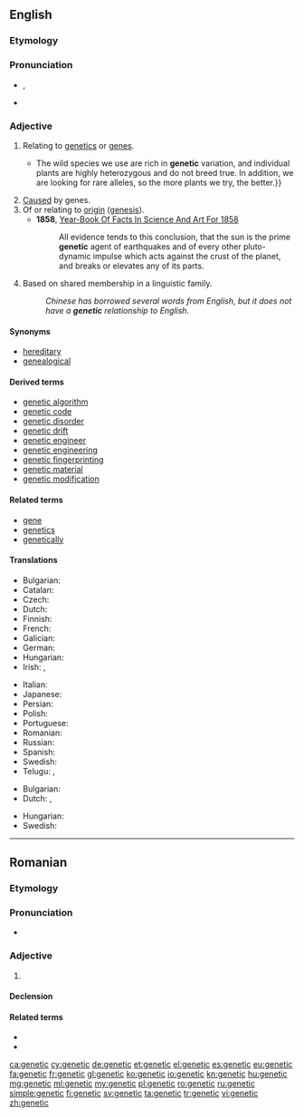 {{also|genètic}}
==English==
{{wikipedia}}

===Etymology===
{{PIE root|en|ǵenh₁}}
{{rfe|lang=en}}

===Pronunciation===
* {{enPR|jə-nĕt'ĭk}}, {{IPA|[d͡ʒəˈnetɪk]|[d͡ʒɪˈnetɪk]|lang=en}}
* {{rhymes|ɛtɪk|lang=en}}

===Adjective===
{{en-adj|-}}

# {{context|genetics|lang=en}} Relating to [[genetics]] or [[gene]]s.
#* {{quote-magazine|year=2013|month=May-June|author=[http://www.americanscientist.org/authors/detail/david-van-tassel David Van Tassel], [http://www.americanscientist.org/authors/detail/lee-dehaan Lee DeHaan]
|title=[http://www.americanscientist.org/issues/feature/2013/3/wild-plants-to-the-rescue Wild Plants to the Rescue]
|volume=101|issue=3|magazine={{w|American Scientist}}
|passage=Plant breeding is always a numbers game.{{...}}The wild species we use are rich in '''genetic''' variation, and individual plants are highly heterozygous and do not breed true. In addition, we are looking for rare alleles, so the more plants we try, the better.}}
# [[cause|Cause]]d by genes.
# Of or relating to [[origin]] ([[genesis]]).
#* '''1858''', [http://books.google.com/books?id=NBo1AAAAMAAJ&pg=PA365 Year-Book Of Facts In Science And Art For 1858]
#*: All evidence tends to this conclusion, that the sun is the prime '''genetic''' agent of earthquakes and of every other pluto-dynamic impulse which acts against the crust of the planet, and breaks or elevates any of its parts.
# {{lb|en|linguistics}} Based on shared membership in a linguistic family.
#: ''Chinese has borrowed several words from English, but it does not have a '''genetic''' relationship to English.''

====Synonyms====
* [[hereditary]]
* [[genealogical]]<!--especially in the linguistic sense-->

====Derived terms====
* [[genetic algorithm]]
* [[genetic code]]
* [[genetic disorder]]
* [[genetic drift]]
* [[genetic engineer]]
* [[genetic engineering]]
* [[genetic fingerprinting]]
* [[genetic material]]
* [[genetic modification]]

====Related terms====
* [[gene]]
* [[genetics]]
* [[genetically]]

====Translations====
{{trans-top|relating to genetics or genes}}
* Bulgarian: {{t|bg|генетичен|sc=Cyrl}}
* Catalan: {{t|ca|genètic}}
* Czech: {{t+|cs|genetický|m}}
* Dutch: {{t+|nl|genetisch}}
* Finnish: {{t+|fi|geneettinen}}
* French: {{t+|fr|génétique}}
* Galician: {{t+|gl|xenético}}
* German: {{t+|de|genetisch}}
* Hungarian: {{t+|hu|genetikai}}
* Irish: {{t|ga|gineach}}, {{t|ga|géiniteach}}
{{trans-mid}}
* Italian: {{t+|it|genetico}}
* Japanese: {{t|ja|遺伝的|tr=identeki|sc=Jpan}}
* Persian: {{t+|fa|تباری|tr=tabaari}}
* Polish: {{t+|pl|genetyczny|m}}
* Portuguese: {{t+|pt|genético}}
* Romanian: {{t+|ro|genetic}}
* Russian: {{t+|ru|генети́ческий}}
* Spanish: {{t+|es|genético}}
* Swedish: {{t+|sv|genetisk}}
* Telugu: {{t|te|జన్యు}}, {{t|te|జన్యుపరమైన}}
{{trans-bottom}}

{{trans-top|caused by genes}}
* Bulgarian: {{t|bg|генен|sc=Cyrl}}
* Dutch: {{t+|nl|genetisch}}, {{t+|nl|erfelijk}}
{{trans-mid}}
* Hungarian: {{t+|hu|genetikai}}
* Swedish: {{t+|sv|genetisk}}
{{trans-bottom}}

----

==Romanian==

===Etymology===
{{etyl|fr|ro}} {{term|génétique|lang=fr}}

===Pronunciation===
* {{IPA|[d͡ʒeˈne.tik]|lang=ro}}

===Adjective===
{{ro-adj|4}}

# {{l|en|genetic}}

====Declension====
{{ro-adj-4}}

====Related terms====
* {{l|ro|genă}}
* {{l|ro|genetică}}

[[ca:genetic]]
[[cy:genetic]]
[[de:genetic]]
[[et:genetic]]
[[el:genetic]]
[[es:genetic]]
[[eu:genetic]]
[[fa:genetic]]
[[fr:genetic]]
[[gl:genetic]]
[[ko:genetic]]
[[io:genetic]]
[[kn:genetic]]
[[hu:genetic]]
[[mg:genetic]]
[[ml:genetic]]
[[my:genetic]]
[[pl:genetic]]
[[ro:genetic]]
[[ru:genetic]]
[[simple:genetic]]
[[fi:genetic]]
[[sv:genetic]]
[[ta:genetic]]
[[tr:genetic]]
[[vi:genetic]]
[[zh:genetic]]